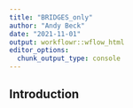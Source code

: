 ```yaml
---
title: "BRIDGES_only"
author: "Andy Beck"
date: "2021-11-01"
output: workflowr::wflow_html
editor_options:
  chunk_output_type: console
---
```


## Introduction

```r

```

